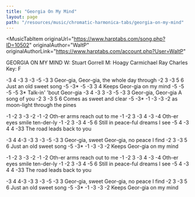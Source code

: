 ```yaml
---
title: "Georgia On My Mind"
layout: page
path: "/resources/music/chromatic-harmonica-tabs/georgia-on-my-mind"
---
```


<MusicTabItem
  originaUrl="https://www.harptabs.com/song.php?ID=10502"
  originalAuthor="WaltP"
  originalAuthorLink="https://www.harptabs.com/account.php?User=WaltP"
>

GEORGIA ON MY MIND
W: Stuart Gorrell
M: Hoagy Carmichael
Ray Charles
Key: F

-3    4    -3   3   -3   -5   -3     3
Geor-gia, Geor-gia, the whole day through
-2   3  -3    5    6
Just an old sweet song
-5    -3\*  -5  -3  3  4
Keeps Geor-gia on my mind
-5   -5    -5   -5   3\*
Talk-in' 'bout Geor-gia
-3    4    -3   3 -3  -5  -3  3
Geor-gia, Geor-gia A song of you
-2    3   -3    5    6
Comes as sweet and clear
-5  -3\*   -1    -3    -3   -2
as moon-light through the pines

-1  -2   3   -3   -2  -1 -2
Oth-er arms reach out to me
-1  -2  3     -3   4  -3  -4
Oth-er eyes smile ten-der-ly
-1    -2   3   -3     4  -5  6
Still in peace-ful dreams I see
-5    4    -3    4  4  -33
The road leads back to you

-3    4    4-3   -3   3   -3  -5  -3  3
Geor-gia, sweet Geor-gia, no peace I find
-2   3  -3    5    6
Just an old sweet song
-5    -3\*  -1  -3 -3  -2
Keeps Geor-gia on my mind

-1  -2   3   -3   -2  -1 -2
Oth-er arms reach out to me
-1  -2  3     -3   4  -3  -4
Oth-er eyes smile ten-der-ly
-1    -2   3   -3     4  -5  6
Still in peace-ful dreams I see
-5    4    -3    4  4  -33
The road leads back to you

-3    4    4-3   -3   3   -3  -5  -3  3
Geor-gia, sweet Geor-gia, no peace I find
-2   3  -3    5    6
Just an old sweet song
-5    -3\*  -1  -3 -3  -2
Keeps Geor-gia on my mind

</MusicTabItem>
